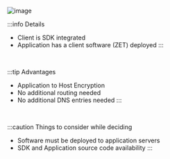 ![image](../images/1.3.png)

:::info Details
- Client is SDK integrated
- Application has a client software (ZET) deployed
:::

&nbsp;

:::tip Advantages
- Application to Host Encryption 
- No additional routing needed
- No additional DNS entries needed
:::

&nbsp;

:::caution Things to consider while deciding
- Software must be deployed to application servers
- SDK and Application source code availability
:::